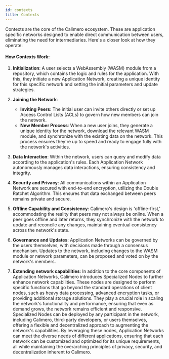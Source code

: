 ```yaml
---
id: contexts
title: Contexts
---
```



Contexts are the core of the Calimero ecosystem. These are application specific networks designed to enable direct communication between users, eliminating the need for intermediaries. Here's a closer look at how they operate:

#### **How Contexts Work:**

1. **Initialization**: A user selects a WebAssembly (WASM) module from a repository, which contains the logic and rules for the application. With this, they initiate a new Application Network, creating a unique identity for this specific network and setting the initial parameters and update strategies.

2. **Joining the Network**:
   - **Inviting Peers**: The initial user can invite others directly or set up Access Control Lists (ACLs) to govern how new members can join the network.
   - **New Member Process**: When a new user joins, they generate a unique identity for the network, download the relevant WASM module, and synchronize with the existing data on the network. This process ensures they're up to speed and ready to engage fully with the network's activities.

3. **Data Interaction**: Within the network, users can query and modify data according to the application's rules. Each Application Network autonomously manages data interactions, ensuring consistency and integrity.

4. **Security and Privacy**: All communications within an Application Network are secured with end-to-end encryption, utilizing the Double Ratchet Algorithm. This ensures that data exchanged between peers remains private and secure.

5. **Offline Capability and Consistency**: Calimero's design is 'offline-first,' accommodating the reality that peers may not always be online. When a peer goes offline and later returns, they synchronize with the network to update and reconcile any changes, maintaining eventual consistency across the network's state.

6. **Governance and Updates**: Application Networks can be governed by the users themselves, with decisions made through a consensus mechanism. Updates to the network, including changes to the WASM module or network parameters, can be proposed and voted on by the network's members.

7. **Extending network capabilities**: In addition to the core components of Application Networks, Calimero introduces Specialized Nodes to further enhance network capabilities. These nodes are designed to perform specific functions that go beyond the standard operations of client nodes, such as heavy data processing, advanced encryption tasks, or providing additional storage solutions. They play a crucial role in scaling the network's functionality and performance, ensuring that even as demand grows, the network remains efficient and responsive. Specialized Nodes can be deployed by any participant in the network, including Calimero, third-party developers, or users themselves, offering a flexible and decentralized approach to augmenting the network's capabilities. By leveraging these nodes, Application Networks can meet the diverse needs of different applications, ensuring that each network can be customized and optimized for its unique requirements, all while maintaining the overarching principles of privacy, security, and decentralization inherent to Calimero.
